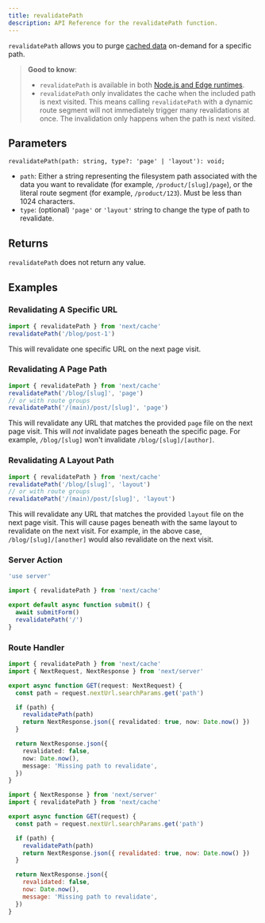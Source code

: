 ```yaml
---
title: revalidatePath
description: API Reference for the revalidatePath function.
---
```


`revalidatePath` allows you to purge [cached data](/docs/app/building-your-application/caching) on-demand for a specific path.

> **Good to know**:
>
> - `revalidatePath` is available in both [Node.js and Edge runtimes](/docs/app/building-your-application/rendering/edge-and-nodejs-runtimes).
> - `revalidatePath` only invalidates the cache when the included path is next visited. This means calling `revalidatePath` with a dynamic route segment will not immediately trigger many revalidations at once. The invalidation only happens when the path is next visited.

## Parameters

```tsx
revalidatePath(path: string, type?: 'page' | 'layout'): void;
```

- `path`: Either a string representing the filesystem path associated with the data you want to revalidate (for example, `/product/[slug]/page`), or the literal route segment (for example, `/product/123`). Must be less than 1024 characters.
- `type`: (optional) `'page'` or `'layout'` string to change the type of path to revalidate.

## Returns

`revalidatePath` does not return any value.

## Examples

### Revalidating A Specific URL

```ts
import { revalidatePath } from 'next/cache'
revalidatePath('/blog/post-1')
```

This will revalidate one specific URL on the next page visit.

### Revalidating A Page Path

```ts
import { revalidatePath } from 'next/cache'
revalidatePath('/blog/[slug]', 'page')
// or with route groups
revalidatePath('/(main)/post/[slug]', 'page')
```

This will revalidate any URL that matches the provided `page` file on the next page visit. This will _not_ invalidate pages beneath the specific page. For example, `/blog/[slug]` won't invalidate `/blog/[slug]/[author]`.

### Revalidating A Layout Path

```ts
import { revalidatePath } from 'next/cache'
revalidatePath('/blog/[slug]', 'layout')
// or with route groups
revalidatePath('/(main)/post/[slug]', 'layout')
```

This will revalidate any URL that matches the provided `layout` file on the next page visit. This will cause pages beneath with the same layout to revalidate on the next visit. For example, in the above case, `/blog/[slug]/[another]` would also revalidate on the next visit.

### Server Action

```ts filename="app/actions.ts" switcher
'use server'

import { revalidatePath } from 'next/cache'

export default async function submit() {
  await submitForm()
  revalidatePath('/')
}
```

### Route Handler

```ts filename="app/api/revalidate/route.ts" switcher
import { revalidatePath } from 'next/cache'
import { NextRequest, NextResponse } from 'next/server'

export async function GET(request: NextRequest) {
  const path = request.nextUrl.searchParams.get('path')

  if (path) {
    revalidatePath(path)
    return NextResponse.json({ revalidated: true, now: Date.now() })
  }

  return NextResponse.json({
    revalidated: false,
    now: Date.now(),
    message: 'Missing path to revalidate',
  })
}
```

```js filename="app/api/revalidate/route.js" switcher
import { NextResponse } from 'next/server'
import { revalidatePath } from 'next/cache'

export async function GET(request) {
  const path = request.nextUrl.searchParams.get('path')

  if (path) {
    revalidatePath(path)
    return NextResponse.json({ revalidated: true, now: Date.now() })
  }

  return NextResponse.json({
    revalidated: false,
    now: Date.now(),
    message: 'Missing path to revalidate',
  })
}
```
